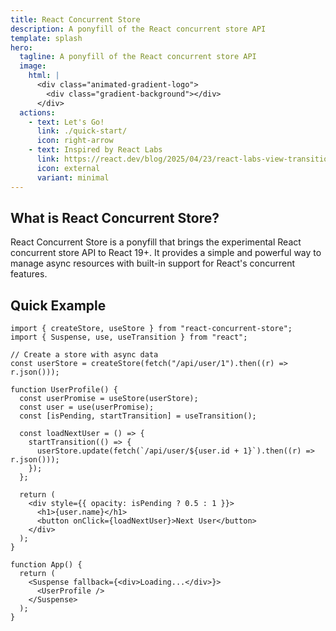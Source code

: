 ```yaml
---
title: React Concurrent Store
description: A ponyfill of the React concurrent store API
template: splash
hero:
  tagline: A ponyfill of the React concurrent store API
  image:
    html: |
      <div class="animated-gradient-logo">
        <div class="gradient-background"></div>
      </div>
  actions:
    - text: Let's Go!
      link: ./quick-start/
      icon: right-arrow
    - text: Inspired by React Labs
      link: https://react.dev/blog/2025/04/23/react-labs-view-transitions-activity-and-more#concurrent-stores
      icon: external
      variant: minimal
---
```



## What is React Concurrent Store?

React Concurrent Store is a ponyfill that brings the experimental React concurrent store API to React 19+. It provides a simple and powerful way to manage async resources with built-in support for React's concurrent features.

## Quick Example

```tsx
import { createStore, useStore } from "react-concurrent-store";
import { Suspense, use, useTransition } from "react";

// Create a store with async data
const userStore = createStore(fetch("/api/user/1").then((r) => r.json()));

function UserProfile() {
  const userPromise = useStore(userStore);
  const user = use(userPromise);
  const [isPending, startTransition] = useTransition();

  const loadNextUser = () => {
    startTransition(() => {
      userStore.update(fetch(`/api/user/${user.id + 1}`).then((r) => r.json()));
    });
  };

  return (
    <div style={{ opacity: isPending ? 0.5 : 1 }}>
      <h1>{user.name}</h1>
      <button onClick={loadNextUser}>Next User</button>
    </div>
  );
}

function App() {
  return (
    <Suspense fallback={<div>Loading...</div>}>
      <UserProfile />
    </Suspense>
  );
}
```
